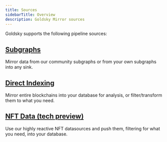 ```yaml
---
title: Sources
sidebarTitle: Overview
description: Goldsky Mirror sources
---
```


Goldsky supports the following pipeline sources:

## [Subgraphs](/mirror/sources/subgraphs)

Mirror data from our community subgraphs or from your own subgraphs into any sink.

## [Direct Indexing](/mirror/sources/direct-indexing)

Mirror entire blockchains into your database for analysis, or filter/transform them to what you need.

## [NFT Data (tech preview)](/mirror/sources/nft-data)

Use our highly reactive NFT datasources and push them, filtering for what you need, into your database.
